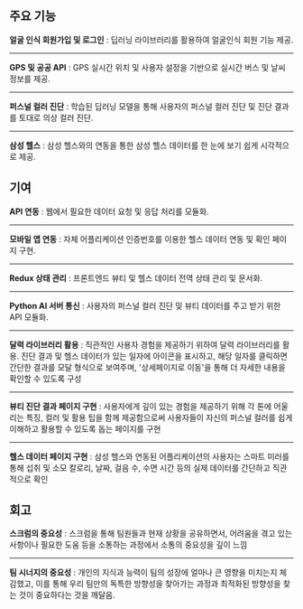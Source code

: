<div>

## 주요 기능

**얼굴 인식 회원가입 및 로그인** : 딥러닝 라이브러리를 활용하여 얼굴인식 회원 기능 제공.

--- 

**GPS 및 공공 API** : GPS 실시간 위치 및 사용자 설정을 기반으로 실시간 버스 및 날씨 정보를 제공.

---

**퍼스널 컬러 진단** : 학습된 딥러닝 모델을 통해 사용자의 퍼스널 컬러 진단 및 진단 결과를 토대로 의상 컬러 진단.

---

**삼성 헬스** : 삼성 헬스와의 연동을 통한 삼성 헬스 데이터를 한 눈에 보기 쉽게 시각적으로 제공.

</div>


<div>

## 기여

**API 연동** : 웹에서 필요한 데이터 요청 및 응답 처리를 모듈화.

---

**모바일 앱 연동** : 자체 어플리케이션 인증번호를 이용한 헬스 데이터 연동 및 확인 페이지 구현.

---

**Redux 상태 관리** : 프론트엔드 뷰티 및 헬스 데이터 전역 상태 관리 및 문서화.

---

**Python AI 서버 통신** : 사용자의 퍼스널 컬러 진단 및 뷰티 데이터를 주고 받기 위한 API 모듈화.

---

**달력 라이브러리 활용** : 직관적인 사용자 경험을 제공하기 위하여 달력 라이브러리를 활용. 진단 결과 및 헬스 데이터가 있는 일자에 아이콘을 표시하고, 해당 일자를 클릭하면 간단한 결과를 모달 형식으로 보여주며, '상세페이지로 이동'을 통해 더 자세한 내용을 확인할 수 있도록 구성

---

**뷰티 진단 결과 페이지 구현** : 사용자에게 깊이 있는 경험을 제공하기 위해 각 톤에 어울리는 특징, 컬러 및 활용 팁을 함께 제공함으로써 사용자들이 자신의 퍼스널 컬러를 쉽게 이해하고 활용할 수 있도록 돕는 페이지를 구현

---

**헬스 데이터 페이지 구현** : 삼성 헬스와 연동된 어플리케이션의 사용자는 스마트 미러를 통해 섭취 및 소모 칼로리, 날짜, 걸음 수, 수면 시간 등의 실제 데이터를 간단하고 직관적으로 확인
</div>


<div>

## 회고

**스크럼의 중요성** : 스크럼을 통해 팀원들과 현재 상황을 공유하면서, 어려움을 겪고 있는 사항이나 필요한 도움 등을 소통하는 과정에서 소통의 중요성을 깊이 느낌

---

**팀 시너지의 중요성** : 개인의 지식과 능력이 팀의 성장에 얼마나 큰 영향을 미치는지 체감했고, 이를 통해 우리 팀만의 독특한 방향성을 찾아가는 과정과 최적화된 방향성을 찾는 것이 중요하다는 것을 깨달음.
  
</div>